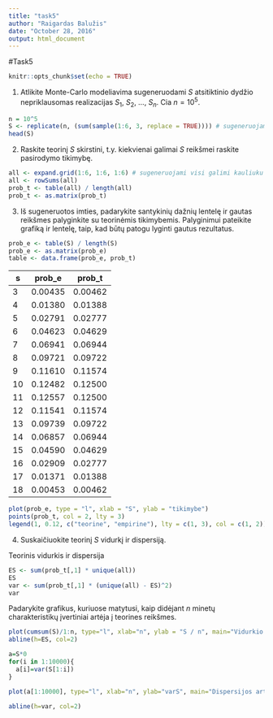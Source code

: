 ```yaml
---
title: "task5"
author: "Raigardas Balužis"
date: "October 28, 2016"
output: html_document
---
```

#Task5
```r
knitr::opts_chunk$set(echo = TRUE)
```
1. Atlikite Monte-Carlo modeliavima sugeneruodami $S$ atsitiktinio dydžio nepriklausomas realizacijas $S_1$, $S_2$, ..., $S_n$. Cia $n=10^5$.
```r
n = 10^5
S <- replicate(n, (sum(sample(1:6, 3, replace = TRUE)))) # sugeneruojama imtis
head(S)
```
2. Raskite teorinį $S$ skirstini, t.y. kiekvienai galimai $S$ reikšmei raskite pasirodymo tikimybę.
```r
all <- expand.grid(1:6, 1:6, 1:6) # sugeneruojami visi galimi kauliuku iskritimo variantai
all <- rowSums(all) 
prob_t <- table(all) / length(all) 
prob_t <- as.matrix(prob_t)
```
3. Iš sugeneruotos imties, padarykite santykinių dažnių lentelę ir gautas reikšmes palyginkite su teorinėmis tikimybemis. Palyginimui pateikite grafiką ir lentelę, taip, kad būtų patogu lyginti gautus rezultatus.
```r
prob_e <- table(S) / length(S)
prob_e <- as.matrix(prob_e)
table <- data.frame(prob_e, prob_t)
```
s  |   prob_e |  prob_t
---|----------|--------
3  | 0.00435  | 0.00462
4  | 0.01380  | 0.01388
5  | 0.02791  | 0.02777
6  | 0.04623  | 0.04629
7  | 0.06941  | 0.06944
8  | 0.09721  | 0.09722
9  | 0.11610  | 0.11574
10 | 0.12482  | 0.12500
11 | 0.12557  | 0.12500
12 | 0.11541  | 0.11574
13 | 0.09739  | 0.09722
14 | 0.06857  | 0.06944
15 | 0.04590  | 0.04629
16 | 0.02909  | 0.02777
17 | 0.01371  | 0.01388
18 | 0.00453  | 0.00462
```r
plot(prob_e, type = "l", xlab = "S", ylab = "tikimybe")
points(prob_t, col = 2, lty = 3)
legend(1, 0.12, c("teorine", "empirine"), lty = c(1, 3), col = c(1, 2))
```

4. Suskaičiuokite teorinį $S$ vidurkį ir dispersiją.

Teorinis vidurkis ir dispersija
```r
ES <- sum(prob_t[,1] * unique(all))
ES
var <- sum(prob_t[,1] * (unique(all) - ES)^2)
var
```
Padarykite grafikus, kuriuose matytusi, kaip didėjant $n$ minetų charakteristikų įvertiniai artėja į teorines reikšmes.
```r
plot(cumsum(S)/1:n, type="l", xlab="n", ylab = "S / n", main="Vidurkio artejimas i teorini", ylim = c(10,11))
abline(h=ES, col=2)
```
```r
a=S*0
for(i in 1:10000){
  a[i]=var(S[1:i])
}

plot(a[1:10000], type="l", xlab="n", ylab="varS", main="Dispersijos artejimas i teorine", ylim = c(6, 12))

abline(h=var, col=2)
```
